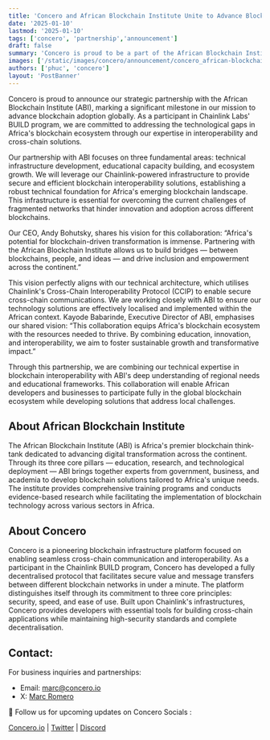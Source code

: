```yaml
---
title: 'Concero and African Blockchain Institute Unite to Advance Blockchain Adoption in Africa'
date: '2025-01-10'
lastmod: '2025-01-10'
tags: ['concero', 'partnership','announcement']
draft: false
summary: 'Concero is proud to be a part of the African Blockchain Institute to advance blockchain adoption in Africa'
images: ['/static/images/concero/announcement/concero_african-blockchain-institute.webp']
authors: ['phuc', 'concero']
layout: 'PostBanner'
---
```


Concero is proud to announce our strategic partnership with the African Blockchain Institute (ABI), marking a significant milestone in our mission to advance blockchain adoption globally. As a participant in Chainlink Labs' BUILD program, we are committed to addressing the technological gaps in Africa's blockchain ecosystem through our expertise in interoperability and cross-chain solutions.

Our partnership with ABI focuses on three fundamental areas: technical infrastructure development, educational capacity building, and ecosystem growth. We will leverage our Chainlink-powered infrastructure to provide secure and efficient blockchain interoperability solutions, establishing a robust technical foundation for Africa's emerging blockchain landscape. This infrastructure is essential for overcoming the current challenges of fragmented networks that hinder innovation and adoption across different blockchains.

Our CEO, Andy Bohutsky, shares his vision for this collaboration: “Africa's potential for blockchain-driven transformation is immense. Partnering with the African Blockchain Institute allows us to build bridges — between blockchains, people, and ideas — and drive inclusion and empowerment across the continent.” 

This vision perfectly aligns with our technical architecture, which utilises Chainlink's Cross-Chain Interoperability Protocol (CCIP) to enable secure cross-chain communications. We are working closely with ABI to ensure our technology solutions are effectively localised and implemented within the African context. Kayode Babarinde, Executive Director of ABI, emphasises our shared vision: “This collaboration equips Africa's blockchain ecosystem with the resources needed to thrive. By combining education, innovation, and interoperability, we aim to foster sustainable growth and transformative impact.” 

Through this partnership, we are combining our technical expertise in blockchain interoperability with ABI's deep understanding of regional needs and educational frameworks. This collaboration will enable African developers and businesses to participate fully in the global blockchain ecosystem while developing solutions that address local challenges.

## About African Blockchain Institute

The African Blockchain Institute (ABI) is Africa's premier blockchain think-tank dedicated to advancing digital transformation across the continent. Through its three core pillars — education, research, and technological deployment — ABI brings together experts from government, business, and academia to develop blockchain solutions tailored to Africa's unique needs. The institute provides comprehensive training programs and conducts evidence-based research while facilitating the implementation of blockchain technology across various sectors in Africa.

## About Concero

Concero is a pioneering blockchain infrastructure platform focused on enabling seamless cross-chain communication and interoperability. As a participant in the Chainlink BUILD program, Concero has developed a fully decentralised protocol that facilitates secure value and message transfers between different blockchain networks in under a minute. The platform distinguishes itself through its commitment to three core principles: security, speed, and ease of use. Built upon Chainlink's infrastructures, Concero provides developers with essential tools for building cross-chain applications while maintaining high-security standards and complete decentralisation.

## Contact:

For business inquiries and partnerships:
- Email: marc@concero.io
- X: [Marc Romero](https://x.com/marcromerona)

🤝 Follow us for upcoming updates on Concero Socials :

[Concero.io](https://concero.io) | [Twitter](https://x.com/concero_io) | [Discord](https://discord.com/invite/lanca)